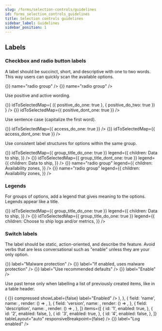 ```yaml
---
slug: /forms/selection-controls/guidelines
id: forms_selection_controls_guidelines
title: Selection controls guidelines
sidebar_label: Guidelines
sidebar_position: 1
---
```




## Labels

### Checkbox and radio button labels

A label should be succinct, short, and descriptive with one to two words. This way users can quickly scan the available options.

<EuiFlexGroup gutterSize="m">
  <Guideline type="do" text="Use one to two descriptive words.">
    <EuiRadioGroup
      options={[
        {
          id: 'easy_scan_do_one',
          label: 'Canceled',
        },
        {
          id: 'easy_scan_do_two',
          label: 'In progress',
        },
        {
          id: 'easy_scan_do_three',
          label: 'On hold',
        },
        {
          id: 'easy_scan_do_four',
          label: 'Resolved',
        },
      ]}
      onChange={() => {}}
      name="radio group"
    />
  </Guideline>
  <Guideline type="dont" text="Repeat the same words. They make labels difficult to scan.">
    <EuiRadioGroup
      options={[
        {
          id: 'easy_scan_dontnt_one',
          label: 'Case is canceled',
        },
        {
          id: 'easy_scan_dont_two',
          label: 'Case is in progress',
        },
        {
          id: 'easy_scan_dont_three',
          label: 'Case is on hold',
        },
        {
          id: 'easy_scan_dont_four',
          label: 'Case is resolved',
        },
      ]}
      onChange={() => {}}
      name="radio group"
    />
  </Guideline>
</EuiFlexGroup>

Use positive and active wording.

<EuiFlexGroup gutterSize="m">
  <Guideline type="do" text="Tell users what happens when the selection control is on.">
    <EuiCheckboxGroup
      options={[
        {
          id: 'positive_do_one',
          label: 'Use logs',
        },
        {
          id: 'positive_do_two',
          label: 'Use metrics',
        },
      ]}
      onChange={() => {}}
      idToSelectedMap={
        ({ positive_do_one: true }, { positive_do_two: true })
      }
    />
  </Guideline>
  <Guideline type="dont" text="Use negatives. They're unnatural and confusing.">
    <EuiCheckboxGroup
      options={[
        {
          id: 'positive_dont_one',
          label: 'Do not include logs',
        },
        {
          id: 'positive_dont_two',
          label: 'Do not include metrics',
        },
      ]}
      onChange={() => {}}
      idToSelectedMap={{ positive_dont_one: true }}
    />
  </Guideline>
</EuiFlexGroup>

Use sentence case (capitalize the first word).

<EuiFlexGroup gutterSize="m">
  <Guideline type="do" text="Sentence case makes titles easier to read.">
    <EuiCheckboxGroup
      options={[
        {
          id: 'access_do_one',
          label: 'Read access',
        },
        {
          id: 'access_do_two',
          label: 'Write access',
        },
        {
          id: 'access_do_three',
          label: 'Create access',
        },
        {
          id: 'access_do_four',
          label: 'Delete access',
        },
      ]}
      onChange={() => {}}
      idToSelectedMap={{ access_do_one: true }}
    />
  </Guideline>
  <Guideline type="dont" text="Title case can feel more cluttered.">
    <EuiCheckboxGroup
      options={[
        {
          id: 'access_dont_one',
          label: 'Read Access',
          'data-test-sub': 'dts_test',
        },
        {
          id: 'access_dont_two',
          label: 'Write Access',
        },
        {
          id: 'access_dont_three',
          label: 'Create Access',
        },
        {
          id: 'access_dont_four',
          label: 'Delete Access',
        },
      ]}
      onChange={() => {}}
      idToSelectedMap={{ access_dont_one: true }}
    />
  </Guideline>
</EuiFlexGroup>

Use consistent label structures for options within the same group.

<EuiFlexGroup gutterSize="m">
  <Guideline type="do" text="Use sentences only or fragments only.">
    <EuiCheckboxGroup
      options={[
        {
          id: 'group_title_do_one',
          label: 'Logs',
        },
        {
          id: 'group_title_do_two',
          label: 'Metrics',
        },
      ]}
      onChange={() => {}}
      idToSelectedMap={{ group_title_do_one: true }}
      legend={{
        children: <span>Data to ship</span>,
      }}
    />
  </Guideline>
  <Guideline type="dont" text="Mix label structure within the same group of options.">
    <EuiCheckboxGroup
      options={[
        {
          id: 'group_title_dont_one',
          label: 'Use Logs',
        },
        {
          id: 'group_title_dont_two',
          label: 'Metrics',
        },
      ]}
      onChange={() => {}}
      idToSelectedMap={{ group_title_dont_one: true }}
      legend={{
        children: <span>Data to ship</span>,
      }}
    />
  </Guideline>
</EuiFlexGroup>

<EuiFlexGroup gutterSize="m">
  <Guideline type="do" text="Start all with a verb, all with a noun, or all with a number.">
    <EuiRadioGroup
      options={[
        {
          id: 'consistent_do_one',
          label: '1 zone',
        },
        {
          id: 'consistent_do_two',
          label: '2 zones',
        },
        {
          id: 'consistent_do_three',
          label: '3 zones',
        },
      ]}
      idSelected={{ consistent_do_one: true }}
      onChange={() => {}}
      name="radio group"
      legend={{
        children: <span>Availability zones</span>,
      }}
    />
  </Guideline>
  <Guideline type="dont" text="Use ending punctuation. Exception: Question marks can be used if they add clarity.">
    <EuiRadioGroup
      options={[
        {
          id: 'consistent_dont_one',
          label: 'One zone',
        },
        {
          id: 'consistent_dont_two',
          label: '2 zones.',
        },
        {
          id: 'consistent_dont_three',
          label: '3 zones',
        },
      ]}
      idSelected={{ consistent_dont_one: true }}
      onChange={() => {}}
      name="radio group"
      legend={{
        children: <span>Availability zones</span>,
      }}
    />
  </Guideline>
</EuiFlexGroup>

### Legends

For groups of options, add a legend that gives meaning to the options. Legends appear like a title.

<EuiFlexGroup gutterSize="m">
  <Guideline type="do" text="Use nouns that describe the choices to make.">
    <EuiCheckboxGroup
      options={[
        {
          id: 'group_title_do_one',
          label: 'Logs',
        },
        {
          id: 'group_title_do_two',
          label: 'Metrics',
        },
      ]}
      onChange={() => {}}
      idToSelectedMap={{ group_title_do_one: true }}
      legend={{
        children: <span>Data to ship</span>,
      }}
    />
  </Guideline>
  <Guideline type="dont" text="Repeat choices or use the title as instructions.">
    <EuiCheckboxGroup
      options={[
        {
          id: 'group_title_dont_one',
          label: 'Use Logs',
        },
        {
          id: 'group_title_dont_two',
          label: 'Metrics',
        },
      ]}
      onChange={() => {}}
      idToSelectedMap={{ group_title_do_one: true }}
      legend={{
        children: <span>Choose to ship logs and/or metrics</span>,
      }}
    />
  </Guideline>
</EuiFlexGroup>

### Switch labels

The label should be static, action-oriented, and describe the feature. Avoid verbs that are less conversational such as "enable" unless they are your only option.

<EuiFlexGroup gutterSize="m">
  <Guideline type="do" text="Use a static noun describing the setting to turn on or off.">
    <EuiSwitch
      checked={false}
      onChange={() => {}}
      label="Malware protection"
    />
  </Guideline>
  <Guideline type="dont" text={`Start with statements such as "If true" or "If enabled".`}>
    <EuiSwitch
      checked={false}
      onChange={() => {}}
      label="If enabled, uses malware protection"
    />
  </Guideline>
</EuiFlexGroup>

<EuiFlexGroup gutterSize="m">
  <Guideline type="do" text={`If relevant, start with a verb ("Use A", "Show B") and add help text to provide more info.`}>
    <EuiFormRow helpText="Rollover when an index is 30 days old or reaches 50 gigabytes.">
      <EuiSwitch
        checked={false}
        onChange={() => {}}
        label="Use recommended defaults"
      />
    </EuiFormRow>
  </Guideline>
  <Guideline type="dont" text="Use only a verb. Generic verbs alone make options unclear.">
    <EuiSwitch checked={false} onChange={() => {}} label="Enable" />
  </Guideline>
</EuiFlexGroup>

Use past tense only when labelling a list of previously created items, like in a table header.

<EuiFlexGroup gutterSize="m">
  <Guideline type="do" text="In a list of already created items, use the past tense.">
    <EuiBasicTable
      columns={[
        {
          field: 'enabled',
          name: 'Enabled',
          render: (enabled) => (
            <EuiSwitch
              checked={enabled}
              onChange={() => {}}
              compressed
              showLabel={false}
              label="Enabled"
            />
          ),
        },
        {
          field: 'name',
          name: <EuiImage size="fullWidth" alt="Fake table text" url={singleSvg} />,
          render: () => <EuiImage size="fullWidth" alt="Fake table text" url={singleSvg} />,
        },
        {
          field: 'version',
          name: <EuiImage size="fullWidth" alt="Fake table text" url={singleSvg} />,
          render: () => <EuiImage size="fullWidth" alt="Fake table text" url={singleSvg} />,
        },
        {
          field: 'description',
          name: <EuiImage size="fullWidth" alt="Fake table text" url={singleSvg} />,
          render: () => <EuiImage size="fullWidth" alt="Fake table text" url={singleSvg} />,
        },
      ]}
      items={[
        {
          id: '1',
          enabled: true,
        },
        {
          id: '2',
          enabled: false,
        },
        {
          id: '3',
          enabled: true,
        },
        {
          id: '4',
          enabled: false,
        },
      ]}
      tableLayout="auto"
      responsiveBreakpoint={false}
    />
  </Guideline>
  <Guideline type="dont" text="Change the label to represent the current state of the switch.">
    <EuiSwitch checked={true} onChange={() => {}} label="Log enabled" />
  </Guideline>
</EuiFlexGroup>
